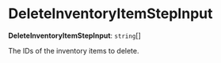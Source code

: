 
# DeleteInventoryItemStepInput

 **DeleteInventoryItemStepInput**: `string`[]

The IDs of the inventory items to delete.
